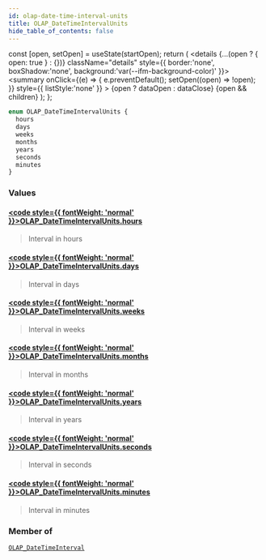 ```yaml
---
id: olap-date-time-interval-units
title: OLAP_DateTimeIntervalUnits
hide_table_of_contents: false
---
```







  const [open, setOpen] = useState(startOpen);
  return (
    <details {...(open ? { open: true } : {})} className="details" style={{ border:'none', boxShadow:'none', background:'var(--ifm-background-color)' }}>
      <summary
        onClick={(e) => {
          e.preventDefault();
          setOpen((open) => !open);
        }}
        style={{ listStyle:'none' }}
      >
      {open ? dataOpen : dataClose}
      </summary>
      {open && children}
    </details>
  );
};







```graphql
enum OLAP_DateTimeIntervalUnits {
  hours
  days
  weeks
  months
  years
  seconds
  minutes
}
```




### Values

#### [<code style={{ fontWeight: 'normal' }}>OLAP_DateTimeIntervalUnits.<b>hours</b></code>](#) 
> Interval in hours
> 

#### [<code style={{ fontWeight: 'normal' }}>OLAP_DateTimeIntervalUnits.<b>days</b></code>](#) 
> Interval in days
> 

#### [<code style={{ fontWeight: 'normal' }}>OLAP_DateTimeIntervalUnits.<b>weeks</b></code>](#) 
> Interval in weeks
> 

#### [<code style={{ fontWeight: 'normal' }}>OLAP_DateTimeIntervalUnits.<b>months</b></code>](#) 
> Interval in months
> 

#### [<code style={{ fontWeight: 'normal' }}>OLAP_DateTimeIntervalUnits.<b>years</b></code>](#) 
> Interval in years
> 

#### [<code style={{ fontWeight: 'normal' }}>OLAP_DateTimeIntervalUnits.<b>seconds</b></code>](#) 
> Interval in seconds
> 

#### [<code style={{ fontWeight: 'normal' }}>OLAP_DateTimeIntervalUnits.<b>minutes</b></code>](#) 
> Interval in minutes
> 



### Member of

[`OLAP_DateTimeInterval`](/docs/graphql-reference/inputs/olap-date-time-interval)  <Badge class="secondary" text="input"/>

